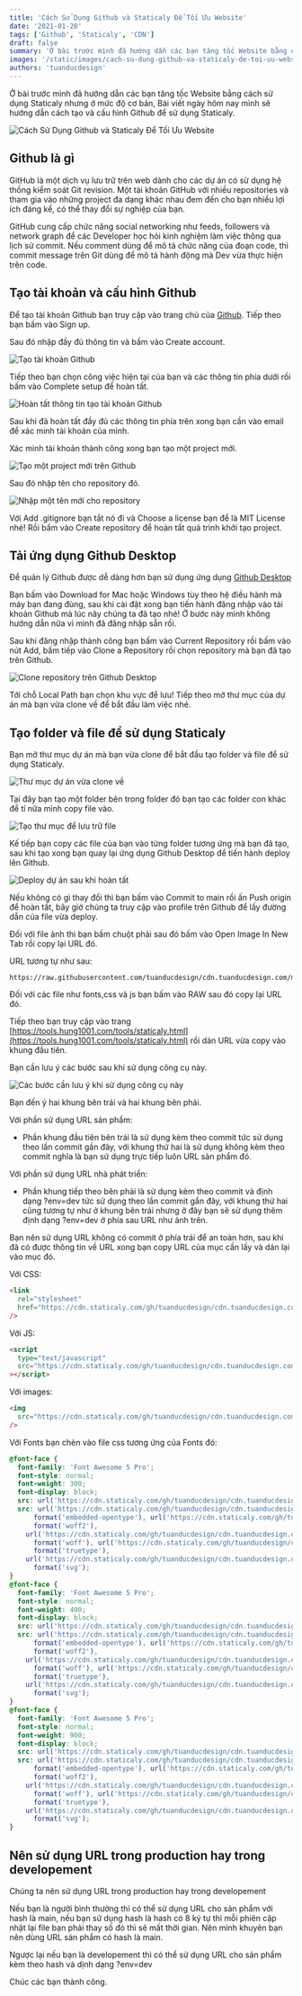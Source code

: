 ```yaml
---
title: 'Cách Sử Dụng Github và Staticaly Để Tối Ưu Website'
date: '2021-01-20'
tags: ['Github', 'Staticaly', 'CDN']
draft: false
summary: 'Ở bài trước mình đã hướng dẫn các bạn tăng tốc Website bằng cách sử dụng Staticaly nhưng ở mức độ cơ bản.'
images: '/static/images/cach-su-dung-github-va-staticaly-de-toi-uu-website.jpg'
authors: 'tuanducdesign'
---
```


Ở bài trước mình đã hướng dẫn các bạn tăng tốc Website bằng cách sử dụng Staticaly nhưng ở mức độ cơ bản, Bài viết ngày hôm nay mình sẽ hướng dẫn cách tạo và cấu hình Github để sử dụng Staticaly.

![Cách Sử Dụng Github và Staticaly Để Tối Ưu Website](/static/images/cach-su-dung-github-va-staticaly-de-toi-uu-website.jpg)

## Github là gì

GitHub là một dịch vụ lưu trữ trên web dành cho các dự án có sử dụng hệ thống kiểm soát Git revision. Một tài khoản GitHub với nhiều repositories và tham gia vào những project đa dạng khác nhau đem đến cho bạn nhiều lợi ích đáng kể, có thể thay đổi sự nghiệp của bạn.

GitHub cung cấp chức năng social networking như feeds, followers và network graph để các Developer học hỏi kinh nghiệm làm việc thông qua lịch sử commit. Nếu comment dùng để mô tả chức năng của đoạn code, thì commit message trên Git dùng để mô tả hành động mà Dev vừa thực hiện trên code.

## Tạo tài khoản và cấu hình Github

Để tạo tài khoản Github bạn truy cập vào trang chủ của [Github](https://github.com/). Tiếp theo bạn bấm vào Sign up.

Sau đó nhập đầy đủ thông tin và bấm vào Create account.

![Tạo tài khoản Github](/static/images/tao-tai-khoan-github.jpg)

Tiếp theo bạn chọn công việc hiện tại của bạn và các thông tin phía dưới rồi bấm vào Complete setup để hoàn tất.

![Hoàn tất thông tin tạo tài khoản Github](/static/images/hoan-tat-thong-tin-tao-tai-khoan-github.jpg)

Sau khi đã hoàn tất đầy đủ các thông tin phía trên xong bạn cần vào email để xác minh tài khoản của mình.

Xác minh tài khoản thành công xong bạn tạo một project mới.

![Tạo một project mới trên Github](/static/images/tao-project-moi-tren-github.jpg)

Sau đó nhập tên cho repository đó.

![Nhập một tên mới cho repository](/static/images/nhap-mot-ten-moi-cho-repository.jpg)

Với Add .gitignore bạn tắt nó đi và Choose a license bạn để là MIT License nhé! Rồi bấm vào Create repository để hoàn tất quá trình khởi tạo project.

## Tải ứng dụng Github Desktop

Để quản lý Github được dễ dàng hơn bạn sử dụng ứng dụng [Github Desktop](https://desktop.github.com/)

Bạn bấm vào Download for Mac hoặc Windows tùy theo hệ điều hành mà máy bạn đang đùng, sau khi cài đặt xong bạn tiến hành đăng nhập vào tài khoản Github mà lúc nãy chúng ta đã tạo nhé! Ở bước này mình không hướng dẫn nữa vì mình đã đăng nhập sẵn rồi.

Sau khi đăng nhập thành công bạn bấm vào Current Repository rồi bấm vào nút Add, bấm tiếp vào Clone a Repository rồi chọn repository mà bạn đã tạo trên Github.

![Clone repository trên Github Desktop](/static/images/clone-repository-tren-github-desktop.jpg)

Tới chỗ Local Path bạn chọn khu vực để lưu! Tiếp theo mở thư mục của dự án mà bạn vừa clone về để bắt đầu làm việc nhé.

## Tạo folder và file để sử dụng Staticaly

Bạn mở thư mục dự án mà bạn vừa clone để bắt đầu tạo folder và file để sử dụng Staticaly.

![Thư mục dự án vừa clone về](/static/images/thu-muc-du-an-vua-clone-ve.jpg)

Tại đây bạn tạo một folder bên trong folder đó bạn tạo các folder con khác để tí nữa mình copy file vào.

![Tạo thư mục để lưu trữ file](/static/images/tao-thu-muc-de-luu-tru-file.jpg)

Kế tiếp bạn copy các file của bạn vào từng folder tương ứng mà bạn đã tạo, sau khi tạo xong bạn quay lại ứng dụng Github Desktop để tiến hành deploy lên Github.

![Deploy dự án sau khi hoàn tất](/static/images/deploy-du-an-sau-khi-hoan-tat.jpg)

Nếu không có gì thay đổi thì bạn bấm vào Commit to main rồi ấn Push origin để hoàn tất, bây giờ chúng ta truy cập vào profile trên Github để lấy đường dẫn của file vừa deploy.

Đối với file ảnh thì bạn bấm chuột phải sau đó bấm vào Open Image In New Tab rồi copy lại URL đó.

URL tương tự như sau:

```text
https://raw.githubusercontent.com/tuanducdesign/cdn.tuanducdesign.com/main/assets/images/tuanducdesign.jpg
```

Đối với các file như fonts,css và js bạn bấm vào RAW sau đó copy lại URL đó.

Tiếp theo bạn truy cập vào trang [https://tools.hung1001.com/tools/staticaly.html](https://tools.hung1001.com/tools/staticaly.html) rồi dán URL vừa copy vào khung đầu tiên.

Bạn cần lưu ý các bước sau khi sử dụng công cụ này.

![Các bước cần lưu ý khi sử dụng công cụ này](/static/images/cac-buoc-can-luu-y-khi-su-dung-cong-cu-nay.jpg)

Bạn đến ý hai khung bên trái và hai khung bên phải.

Với phần sử dụng URL sản phẩm:

- Phần khung đầu tiên bên trái là sử dụng kèm theo commit tức sử dụng theo lần commit gần đây, với khung thứ hai là sử dụng không kèm theo commit nghĩa là bạn sử dụng trực tiếp luôn URL sản phẩm đó.

Với phần sử dụng URL nhà phát triển:

- Phần khung tiếp theo bên phải là sử dụng kèm theo commit và định dạng ?env=dev tức sử dụng theo lần commit gần đây, với khung thứ hai cũng tương tự như ở khung bên trái nhưng ở đây bạn sẽ sử dụng thêm định dạng ?env=dev ở phía sau URL như ảnh trên.

Bạn nên sử dụng URL không có commit ở phía trái để an toàn hơn, sau khi đã có được thông tin về URL xong bạn copy URL của mục cần lấy và dán lại vào mục đó.

Với CSS:

```html
<link
  rel="stylesheet"
  href="https://cdn.staticaly.com/gh/tuanducdesign/cdn.tuanducdesign.com/main/assets/css/animate.css"
/>
```

Với JS:

```html
<script
  type="text/javascript"
  src="https://cdn.staticaly.com/gh/tuanducdesign/cdn.tuanducdesign.com/main/assets/js/jquery.min.js"
></script>
```

Với images:

```html
<img
  src="https://cdn.staticaly.com/gh/tuanducdesign/cdn.tuanducdesign.com/main/assets/images/tuanducdesign.jpg"
/>
```

Với Fonts bạn chèn vào file css tương ứng của Fonts đó:

```css
@font-face {
  font-family: 'Font Awesome 5 Pro';
  font-style: normal;
  font-weight: 300;
  font-display: block;
  src: url('https://cdn.staticaly.com/gh/tuanducdesign/cdn.tuanducdesign.com/main/assets/fonts/fa-light-300.eot');
  src: url('https://cdn.staticaly.com/gh/tuanducdesign/cdn.tuanducdesign.com/main/assets/fonts/fa-light-300.eot?#iefix')
      format('embedded-opentype'), url('https://cdn.staticaly.com/gh/tuanducdesign/cdn.tuanducdesign.com/main/assets/fonts/fa-light-300.woff2')
      format('woff2'),
    url('https://cdn.staticaly.com/gh/tuanducdesign/cdn.tuanducdesign.com/main/assets/fonts/fa-light-300.woff')
      format('woff'), url('https://cdn.staticaly.com/gh/tuanducdesign/cdn.tuanducdesign.com/main/assets/fonts/fa-light-300.ttf')
      format('truetype'),
    url('https://cdn.staticaly.com/gh/tuanducdesign/cdn.tuanducdesign.com/main/assets/fonts/fa-light-300.svg#fontawesome')
      format('svg');
}
@font-face {
  font-family: 'Font Awesome 5 Pro';
  font-style: normal;
  font-weight: 400;
  font-display: block;
  src: url('https://cdn.staticaly.com/gh/tuanducdesign/cdn.tuanducdesign.com/main/assets/fonts/fa-regular-400.eot');
  src: url('https://cdn.staticaly.com/gh/tuanducdesign/cdn.tuanducdesign.com/main/assets/fonts/fa-regular-400.eot?#iefix')
      format('embedded-opentype'), url('https://cdn.staticaly.com/gh/tuanducdesign/cdn.tuanducdesign.com/main/assets/fonts/fa-regular-400.woff2')
      format('woff2'),
    url('https://cdn.staticaly.com/gh/tuanducdesign/cdn.tuanducdesign.com/main/assets/fonts/fa-regular-400.woff')
      format('woff'), url('https://cdn.staticaly.com/gh/tuanducdesign/cdn.tuanducdesign.com/main/assets/fonts/fa-regular-400.ttf')
      format('truetype'),
    url('https://cdn.staticaly.com/gh/tuanducdesign/cdn.tuanducdesign.com/main/assets/fonts/fa-regular-400.svg#fontawesome')
      format('svg');
}
@font-face {
  font-family: 'Font Awesome 5 Pro';
  font-style: normal;
  font-weight: 900;
  font-display: block;
  src: url('https://cdn.staticaly.com/gh/tuanducdesign/cdn.tuanducdesign.com/main/assets/fonts/fa-solid-900.eot');
  src: url('https://cdn.staticaly.com/gh/tuanducdesign/cdn.tuanducdesign.com/main/assets/fonts/fa-solid-900.eot?#iefix')
      format('embedded-opentype'), url('https://cdn.staticaly.com/gh/tuanducdesign/cdn.tuanducdesign.com/main/assets/fonts/fa-solid-900.woff2')
      format('woff2'),
    url('https://cdn.staticaly.com/gh/tuanducdesign/cdn.tuanducdesign.com/main/assets/fonts/fa-solid-900.woff')
      format('woff'), url('https://cdn.staticaly.com/gh/tuanducdesign/cdn.tuanducdesign.com/main/assets/fonts/fa-solid-900.ttf')
      format('truetype'),
    url('https://cdn.staticaly.com/gh/tuanducdesign/cdn.tuanducdesign.com/main/assets/fonts/fa-solid-900.svg#fontawesome')
      format('svg');
}
```

## Nên sử dụng URL trong production hay trong developement

Chúng ta nên sử dụng URL trong production hay trong developement

Nếu bạn là người bình thường thì có thể sử dụng URL cho sản phẩm với hash là main, nếu bạn sử dụng hash là hash có 8 ký tự thì mỗi phiên cập nhật lại file bạn phải thay số đó thì sẽ mất thời gian. Nên mình khuyên bạn nên dùng URL sản phẩm có hash là main.

Ngược lại nếu bạn là developement thì có thể sử dụng URL cho sản phẩm kèm theo hash và dịnh dạng ?env=dev

Chúc các bạn thành công.
